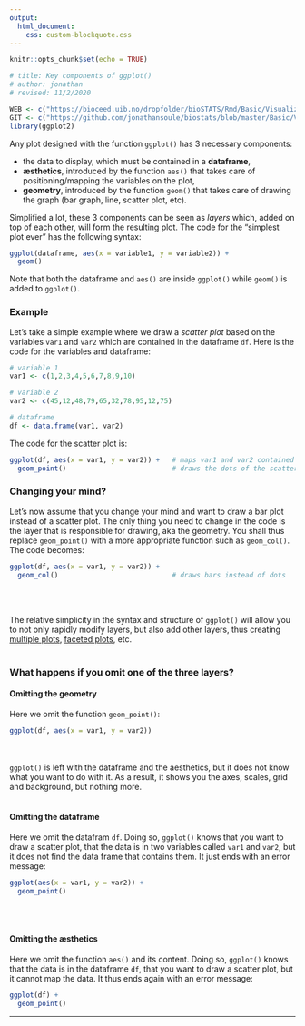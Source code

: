 ```yaml
---
output:
  html_document:
    css: custom-blockquote.css
--- 
```


```r
knitr::opts_chunk$set(echo = TRUE)

# title: Key components of ggplot()
# author: jonathan
# revised: 11/2/2020 

WEB <- c("https://bioceed.uib.no/dropfolder/bioSTATS/Rmd/Basic/Visualizing/Starting/key-components.html")
GIT <- c("https://github.com/jonathansoule/biostats/blob/master/Basic/Visualizing/Starting/key-components.Rmd")
library(ggplot2)
```

Any plot designed with the function `ggplot()` has 3 necessary components:

+ the data to display, which must be contained in a **dataframe**,
+ **æsthetics**, introduced by the function `aes()` that takes care of positioning/mapping the variables on the plot,
+ **geometry**, introduced by the function `geom()` that takes care of drawing the graph (bar graph, line, scatter plot, etc).

Simplified a lot, these 3 components can be seen as *layers* which, added on top of each other, will form the resulting plot. The code for the “simplest plot ever” has the following syntax:
```r
ggplot(dataframe, aes(x = variable1, y = variable2)) +
  geom()
```
Note that both the dataframe and `aes()` are inside `ggplot()` while `geom()` is added to `ggplot()`.



### Example

Let's take a simple example where we draw a *scatter plot* based on the variables `var1` and `var2` which are contained in the dataframe `df`. Here is the code for the variables and dataframe:

```r
# variable 1
var1 <- c(1,2,3,4,5,6,7,8,9,10)

# variable 2
var2 <- c(45,12,48,79,65,32,78,95,12,75)

# dataframe
df <- data.frame(var1, var2)
```

The code for the scatter plot is:
```r
ggplot(df, aes(x = var1, y = var2)) +   # maps var1 and var2 contained in df
  geom_point()                          # draws the dots of the scatter plot
```

### Changing your mind?

Let’s now assume that you change your mind and want to draw a bar plot instead of a scatter plot. The only thing you need to change in the code is the layer that is responsible for drawing, aka the geometry. You shall thus replace `geom_point()` with a more appropriate function such as `geom_col()`. The code becomes:
```r
ggplot(df, aes(x = var1, y = var2)) +   
  geom_col()                            # draws bars instead of dots
```
<br/><br/>

The relative simplicity in the syntax and structure of `ggplot()` will allow you to not only rapidly modify layers, but also add other layers, thus creating [multiple plots](https://biostats.w.uib.no/topics/data-visualization-with-ggplot2/overlay-plots-multiple-plots/){target="_blank"}, [faceted plots](https://biostats.w.uib.no/topics/data-visualization-with-ggplot2/faceted-plots/){target="_blank"}, etc. 
<br/><br/>

### What happens if you omit one of the three layers?

#### Omitting the geometry

Here we omit the function `geom_point()`:

```r
ggplot(df, aes(x = var1, y = var2))
```
<br/><br/>
`ggplot()` is left with the dataframe and the aesthetics, but it does not know what you want to do with it. As a result, it shows you the axes, scales, grid and background, but nothing more.
<br/><br/>


#### Omitting the dataframe

Here we omit the datafram `df`. Doing so, `ggplot()` knows that you want to draw a scatter plot, that the data is in two variables called `var1` and `var2`, but it does not find the data frame that contains them. It just ends with an error message:
```r
ggplot(aes(x = var1, y = var2)) +
  geom_point()
```


<br/><br/>

#### Omitting the æsthetics

Here we omit the function `aes()` and its content. Doing so, `ggplot()` knows that the data is in the dataframe `df`, that you want to draw a scatter plot, but it cannot map the data. It thus ends again with an error message:
```r
ggplot(df) +
  geom_point()
```

***
<!-- UNCOMMENT TO ACTIVATE
Get the Rmarkdown file corresponding to this page on [GitHub](`r GIT`){target="_blank"}.
-->
